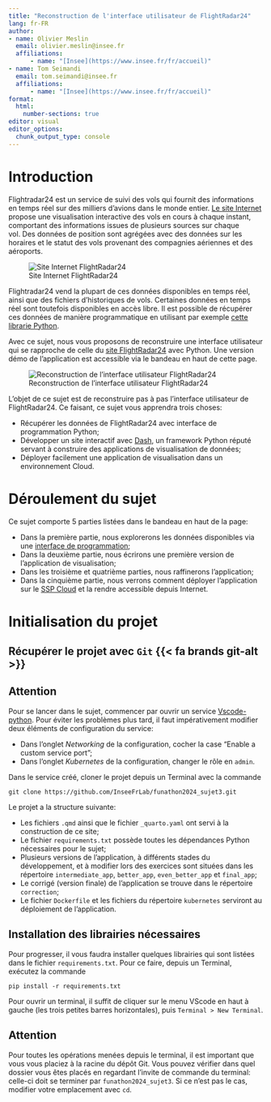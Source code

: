 ```yaml
---
title: "Reconstruction de l'interface utilisateur de FlightRadar24"
lang: fr-FR
author: 
- name: Olivier Meslin
  email: olivier.meslin@insee.fr
  affiliations: 
      - name: "[Insee](https://www.insee.fr/fr/accueil)"
- name: Tom Seimandi
  email: tom.seimandi@insee.fr
  affiliations: 
      - name: "[Insee](https://www.insee.fr/fr/accueil)"
format:
  html:
    number-sections: true
editor: visual
editor_options: 
  chunk_output_type: console
---
```


# Introduction {.unnumbered}

Flightradar24 est un service de suivi des vols qui fournit des informations en temps réel sur des milliers d'avions dans le monde entier. [Le site Internet](https://www.flightradar24.com/) propose une visualisation interactive des vols en cours à chaque instant, comportant des informations issues de plusieurs sources sur chaque vol. Des données de position sont agrégées avec des données sur les horaires et le statut des vols provenant des compagnies aériennes et des aéroports.

![Site Internet FlightRadar24](img/fr24.jpg)

Flightradar24 vend la plupart de ces données disponibles en temps réel, ainsi que des fichiers d'historiques de vols. Certaines données en temps réel sont toutefois disponibles en accès libre. Il est possible de récupérer ces données de manière programmatique en utilisant par exemple [cette librarie Python](https://github.com/JeanExtreme002/FlightRadarAPI).

Avec ce sujet, nous vous proposons de reconstruire une interface utilisateur qui se rapproche de celle du [site FlightRadar24](https://www.flightradar24.com/) avec Python. Une version démo de l'application est accessible via le bandeau en haut de cette page.

![Reconstruction de l'interface utilisateur FlightRadar24](img/app_preview.jpg)

L'objet de ce sujet est de reconstruire pas à pas l'interface utilisateur de FlightRadar24. Ce faisant, ce sujet vous apprendra trois choses:

-   Récupérer les données de FlightRadar24 avec interface de programmation Python;
-   Développer un site interactif avec [Dash](https://dash.plotly.com/), un framework Python réputé servant à construire des applications de visualisation de données;
-   Déployer facilement une application de visualisation dans un environnement Cloud.

# Déroulement du sujet

Ce sujet comporte 5 parties listées dans le bandeau en haut de la page:

-   Dans la première partie, nous explorerons les données disponibles via une [interface de programmation](https://github.com/JeanExtreme002/FlightRadarAPI);
-   Dans la deuxième partie, nous écrirons une première version de l'application de visualisation;
-   Dans les troisième et quatrième parties, nous raffinerons l'application;
-   Dans la cinquième partie, nous verrons comment déployer l'application sur le [SSP Cloud](https://datalab.sspcloud.fr/) et la rendre accessible depuis Internet.

# Initialisation du projet

## Récupérer le projet avec `Git` {{< fa brands git-alt >}}

::: {.callout-note appearance="simple"}
## Attention

Pour se lancer dans le sujet, commencer par ouvrir un service [Vscode-python](https://datalab.sspcloud.fr/launcher/ide/vscode-python). Pour éviter les problèmes plus tard, il faut impérativement modifier deux éléments de configuration du service:

-   Dans l'onglet *Networking* de la configuration, cocher la case "Enable a custom service port";
-   Dans l'onglet *Kubernetes* de la configuration, changer le rôle en `admin`.
:::

Dans le service créé, cloner le projet depuis un Terminal avec la commande

```         
git clone https://github.com/InseeFrLab/funathon2024_sujet3.git
```

Le projet a la structure suivante:

-   Les fichiers `.qmd` ainsi que le fichier `_quarto.yaml` ont servi à la construction de ce site;
-   Le fichier `requirements.txt` possède toutes les dépendances Python nécessaires pour le sujet;
-   Plusieurs versions de l'application, à différents stades du développement, et à modifier lors des exercices sont situées dans les répertoire `intermediate_app`, `better_app`, `even_better_app` et `final_app`;\
-   Le corrigé (version finale) de l'application se trouve dans le répertoire `correction`;
-   Le fichier `Dockerfile` et les fichiers du répertoire `kubernetes` serviront au déploiement de l'application.

## Installation des librairies nécessaires

Pour progresser, il vous faudra installer quelques librairies qui sont listées dans le fichier `requirements.txt`. Pour ce faire, depuis un Terminal, exécutez la commande

```         
pip install -r requirements.txt
```

Pour ouvrir un terminal, il suffit de cliquer sur le menu VScode en haut à gauche (les trois petites barres horizontales), puis `Terminal > New Terminal`. 

::: {.callout-note appearance="simple"}

## Attention

Pour toutes les opérations menées depuis le terminal,  il est important que vous vous placiez à la racine du dépôt Git. Vous pouvez vérifier dans quel dossier vous êtes placés en regardant l'invite de commande du terminal: celle-ci doit se terminer par `funathon2024_sujet3`. Si ce n'est pas le cas, modifier votre emplacement avec `cd`.


:::
